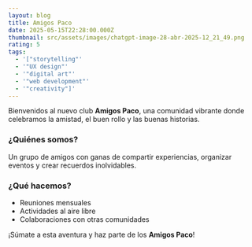 ```yaml
---
layout: blog
title: Amigos Paco
date: 2025-05-15T22:28:00.000Z
thumbnail: src/assets/images/chatgpt-image-28-abr-2025-12_21_49.png
rating: 5
tags:
  - '["storytelling"'
  - '"UX design"'
  - '"digital art"'
  - '"web development"'
  - '"creativity"]'
---
```


Bienvenidos al nuevo club **Amigos Paco**, una comunidad vibrante donde celebramos la amistad, el buen rollo y las buenas historias.

### ¿Quiénes somos?

Un grupo de amigos con ganas de compartir experiencias, organizar eventos y crear recuerdos inolvidables.

### ¿Qué hacemos?

- Reuniones mensuales
- Actividades al aire libre
- Colaboraciones con otras comunidades

¡Súmate a esta aventura y haz parte de los **Amigos Paco**!
